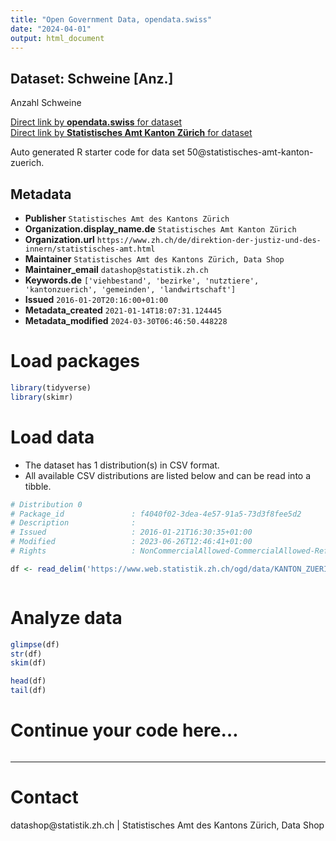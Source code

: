 ```yaml
---
title: "Open Government Data, opendata.swiss"
date: "2024-04-01"
output: html_document
---
```


## Dataset: Schweine [Anz.]

Anzahl Schweine 

[Direct link by **opendata.swiss** for dataset](https://opendata.swiss/de/dataset/schweine-anz)<br>
[Direct link by **Statistisches Amt Kanton Zürich** for dataset](https://www.zh.ch/de/politik-staat/gemeinden/gemeindeportraet.html)

Auto generated R starter code for data set 50@statistisches-amt-kanton-zuerich.

## Metadata

- **Publisher** `Statistisches Amt des Kantons Zürich`
- **Organization.display_name.de** `Statistisches Amt Kanton Zürich`
- **Organization.url** `https://www.zh.ch/de/direktion-der-justiz-und-des-innern/statistisches-amt.html`
- **Maintainer** `Statistisches Amt des Kantons Zürich, Data Shop`
- **Maintainer_email** `datashop@statistik.zh.ch`
- **Keywords.de** `['viehbestand', 'bezirke', 'nutztiere', 'kantonzuerich', 'gemeinden', 'landwirtschaft']`
- **Issued** `2016-01-20T20:16:00+01:00`
- **Metadata_created** `2021-01-14T18:07:31.124445`
- **Metadata_modified** `2024-03-30T06:46:50.448228`


# Load packages

```r

library(tidyverse)
library(skimr)

```

# Load data

-   The dataset has 1 distribution(s) in CSV format.
-   All available CSV distributions are listed below and can be read into a tibble.

```r

# Distribution 0
# Package_id               : f4040f02-3dea-4e57-91a5-73d3f8fee5d2
# Description              : 
# Issued                   : 2016-01-21T16:30:35+01:00
# Modified                 : 2023-06-26T12:46:41+01:00
# Rights                   : NonCommercialAllowed-CommercialAllowed-ReferenceRequired

df <- read_delim('https://www.web.statistik.zh.ch/ogd/data/KANTON_ZUERICH_270.csv')



```

# Analyze data

```r

glimpse(df)
str(df)
skim(df)

head(df)
tail(df)

```

# Continue your code here...

```r

```

------------------------------------------------------------------------

# Contact

datashop@statistik.zh.ch | Statistisches Amt des Kantons Zürich, Data Shop
